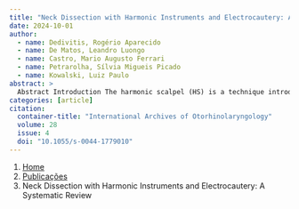 ```yaml
---
title: "Neck Dissection with Harmonic Instruments and Electrocautery: A Systematic Review"
date: 2024-10-01
author:
  - name: Dedivitis, Rogério Aparecido
  - name: De Matos, Leandro Luongo
  - name: Castro, Mario Augusto Ferrari
  - name: Petrarolha, Sílvia Migueis Picado
  - name: Kowalski, Luiz Paulo
abstract: > 
  Abstract Introduction The harmonic scalpel (HS) is a technique introduced to reduce blood loss and intraoperative time during neck dissection (ND). Objective To compare the results of HS with traditional hemostasis in ND through a systematic review and metanalysis. Methods A computer-based strategy of systematic literature survey included research in the MEDLINE, EMBASE, and Cochrane Library databases from January 2007 up to August 2022. The survey strategy employed was [harmonic scalpel OR ultrasonic scalpel] AND neck dissection. Results There were 61 articles identified that addressed the use of HS in patients undergoing ND. From those, 10 randomized clinical trials were selected, comprising 264 cases of ND using HS and 262 cases of ND without HS. Conclusion The use of HS for ND significantly reduces the operative time, intraoperative bleeding, volume of draining fluid, and the number of ligatures.
categories: [article]
citation: 
  container-title: "International Archives of Otorhinolaryngology"
  volume: 28
  issue: 4
  doi: "10.1055/s-0044-1779010"
---
```


```{=html}
<nav aria-label="breadcrumb">
  <ol class="breadcrumb">
    <li class="breadcrumb-item"><a href="../../index.html">Home</a></li>
    <li class="breadcrumb-item"><a href="../index.html">Publicações</a></li>
    <li class="breadcrumb-item active" aria-current="page">Neck Dissection with Harmonic Instruments and Electrocautery: A Systematic Review</li>
  </ol>
</nav>
```
